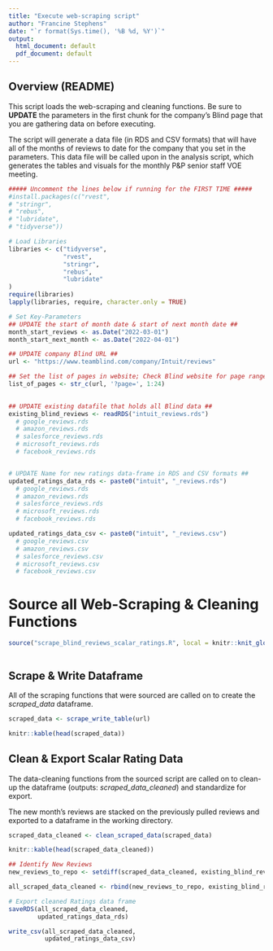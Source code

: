 ```yaml
---
title: "Execute web-scraping script"
author: "Francine Stephens"
date: "`r format(Sys.time(), '%B %d, %Y')`"
output:
  html_document: default
  pdf_document: default
---
```


## Overview (README)

This script loads the web-scraping and cleaning functions. Be sure to **UPDATE** the parameters in the first chunk for the company's Blind page that you are gathering data on before executing. 

The script will generate a data file (in RDS and CSV formats) that will have all of the months of reviews to date for the company that you set in the parameters. This data file will be called upon in the analysis script, which generates the tables and visuals for the monthly P&P senior staff VOE meeting. 

```r

##### Uncomment the lines below if running for the FIRST TIME #####
#install.packages(c("rvest",
# "stringr",
# "rebus",
# "lubridate",
# "tidyverse"))

# Load Libraries
libraries <- c("tidyverse",
               "rvest", 
               "stringr",
               "rebus",
               "lubridate"
)
require(libraries)
lapply(libraries, require, character.only = TRUE)

# Set Key-Parameters
## UPDATE the start of month date & start of next month date ##
month_start_reviews <- as.Date("2022-03-01")
month_start_next_month <- as.Date("2022-04-01")

## UPDATE company Blind URL ##
url <- "https://www.teamblind.com/company/Intuit/reviews"

## Set the list of pages in website; Check Blind website for page range. ##
list_of_pages <- str_c(url, '?page=', 1:24)
  

## UPDATE existing datafile that holds all Blind data ##
existing_blind_reviews <- readRDS("intuit_reviews.rds")
  # google_reviews.rds
  # amazon_reviews.rds
  # salesforce_reviews.rds
  # microsoft_reviews.rds
  # facebook_reviews.rds


# UPDATE Name for new ratings data-frame in RDS and CSV formats ## 
updated_ratings_data_rds <- paste0("intuit", "_reviews.rds")
  # google_reviews.rds
  # amazon_reviews.rds
  # salesforce_reviews.rds
  # microsoft_reviews.rds
  # facebook_reviews.rds

updated_ratings_data_csv <- paste0("intuit", "_reviews.csv")
  # google_reviews.csv
  # amazon_reviews.csv
  # salesforce_reviews.csv
  # microsoft_reviews.csv
  # facebook_reviews.csv

```


# Source all Web-Scraping & Cleaning Functions
```r
source("scrape_blind_reviews_scalar_ratings.R", local = knitr::knit_global())
```

```r
```

## Scrape & Write Dataframe

All of the scraping functions that were sourced are called on to create the *scraped_data* dataframe. 

```r
scraped_data <- scrape_write_table(url)

knitr::kable(head(scraped_data))
```


## Clean & Export Scalar Rating Data

The data-cleaning functions from the sourced script are called on to clean-up the dataframe (outputs: *scraped_data_cleaned*) and standardize for export.

The new month's reviews are stacked on the previously pulled reviews and exported to a dataframe in the working directory. 

```r
scraped_data_cleaned <- clean_scraped_data(scraped_data)

knitr::kable(head(scraped_data_cleaned))
```

```r
## Identify New Reviews 
new_reviews_to_repo <- setdiff(scraped_data_cleaned, existing_blind_reviews)

all_scraped_data_cleaned <- rbind(new_reviews_to_repo, existing_blind_reviews)

# Export cleaned Ratings data frame
saveRDS(all_scraped_data_cleaned,
        updated_ratings_data_rds)

write_csv(all_scraped_data_cleaned,
          updated_ratings_data_csv)

```

